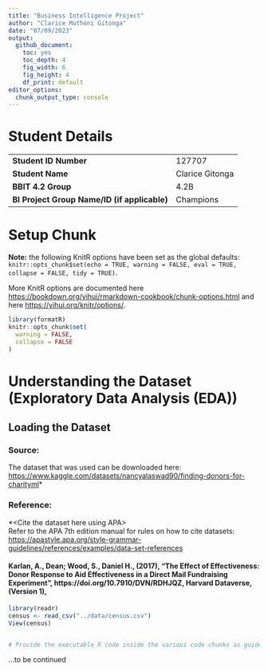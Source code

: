 ```yaml
---
title: "Business Intelligence Project"
author: "Clarice Muthoni Gitonga"
date: "07/09/2023"
output:
  github_document: 
    toc: yes
    toc_depth: 4
    fig_width: 6
    fig_height: 4
    df_print: default
editor_options:
  chunk_output_type: console
---
```


# Student Details

|                                              |                 |
|----------------------------------------------|-----------------|
| **Student ID Number**                        | 127707          |
| **Student Name**                             | Clarice Gitonga |
| **BBIT 4.2 Group**                           | 4.2B            |
| **BI Project Group Name/ID (if applicable)** | Champions       |

# Setup Chunk

**Note:** the following KnitR options have been set as the global defaults: <BR> `knitr::opts_chunk$set(echo = TRUE, warning = FALSE, eval = TRUE, collapse = FALSE, tidy = TRUE)`.

More KnitR options are documented here <https://bookdown.org/yihui/rmarkdown-cookbook/chunk-options.html> and here <https://yihui.org/knitr/options/>.

```r
library(formatR)
knitr::opts_chunk$set(
  warning = FALSE,
  collapse = FALSE
)
```

# Understanding the Dataset (Exploratory Data Analysis (EDA))

## Loading the Dataset

### Source:

The dataset that was used can be downloaded here: <https://www.kaggle.com/datasets/nancyalaswad90/finding-donors-for-charityml>*

### Reference:

*\<Cite the dataset here using APA\>\
Refer to the APA 7th edition manual for rules on how to cite datasets: <https://apastyle.apa.org/style-grammar-guidelines/references/examples/data-set-references>

#### Karlan, A., Dean; Wood, S., Daniel H., (2017), "The Effect of Effectiveness: Donor Response to Aid Effectiveness in a Direct Mail Fundraising Experiment", https://doi.org/10.7910/DVN/RDHJQZ, Harvard Dataverse, (Version 1),

```r
library(readr)
census <- read_csv("../data/census.csv")
View(census)


# Provide the executable R code inside the various code chunks as guided by the lab work.
```

...to be continued

